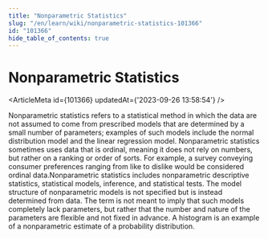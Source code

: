 ```yaml
---
title: "Nonparametric Statistics"
slug: "/en/learn/wiki/nonparametric-statistics-101366"
id: "101366"
hide_table_of_contents: true
---
```



# Nonparametric Statistics

<ArticleMeta id={101366} updatedAt={'2023-09-26 13:58:54'} />
<div className='border-solid border-b border-t-0 my-4 border-[var(--ifm-color-gray-300)]' />

Nonparametric statistics refers to a statistical method in which the data are not assumed to come from prescribed models that are determined by a small number of parameters; examples of such models include the normal distribution model and the linear regression model. Nonparametric statistics sometimes uses data that is ordinal, meaning it does not rely on numbers, but rather on a ranking or order of sorts. For example, a survey conveying consumer preferences ranging from like to dislike would be considered ordinal data.Nonparametric statistics includes nonparametric descriptive statistics, statistical models, inference, and statistical tests. The model structure of nonparametric models is not specified  but is instead determined from data. The term  is not meant to imply that such models completely lack parameters, but rather that the number and nature of the parameters are flexible and not fixed in advance. A histogram is an example of a nonparametric estimate of a probability distribution.
